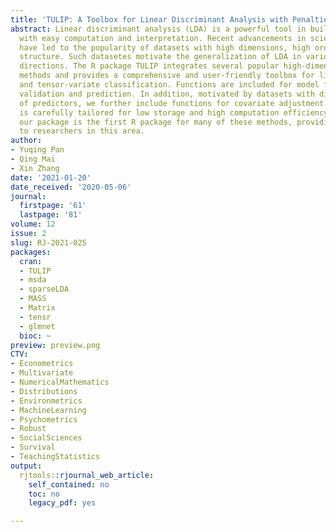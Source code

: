 ```yaml
---
title: 'TULIP: A Toolbox for Linear Discriminant Analysis with Penalties'
abstract: Linear discriminant analysis (LDA) is a powerful tool in building classifiers
  with easy computation and interpretation. Recent advancements in science technology
  have led to the popularity of datasets with high dimensions, high orders and complicated
  structure. Such datasetes motivate the generalization of LDA in various research
  directions. The R package TULIP integrates several popular high-dimensional LDA-based
  methods and provides a comprehensive and user-friendly toolbox for linear, semi-parametric
  and tensor-variate classification. Functions are included for model fitting, cross
  validation and prediction. In addition, motivated by datasets with diverse sources
  of predictors, we further include functions for covariate adjustment. Our package
  is carefully tailored for low storage and high computation efficiency. Moreover,
  our package is the first R package for many of these methods, providing great convenience
  to researchers in this area.
author:
- Yuqing Pan
- Qing Mai
- Xin Zhang
date: '2021-01-20'
date_received: '2020-05-06'
journal:
  firstpage: '61'
  lastpage: '81'
volume: 12
issue: 2
slug: RJ-2021-025
packages:
  cran:
  - TULIP
  - msda
  - sparseLDA
  - MASS
  - Matrix
  - tensr
  - glmnet
  bioc: ~
preview: preview.png
CTV:
- Econometrics
- Multivariate
- NumericalMathematics
- Distributions
- Environmetrics
- MachineLearning
- Psychometrics
- Robust
- SocialSciences
- Survival
- TeachingStatistics
output:
  rjtools::rjournal_web_article:
    self_contained: no
    toc: no
    legacy_pdf: yes

---
```

